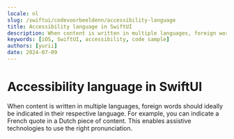 ```yaml
---
locale: nl
slug: /swiftui/codevoorbeeldenn/accessibility-language
title: Accessibility language in SwiftUI
description: When content is written in multiple languages, foreign words should ideally be indicated in their respective language.
keywords: [iOS, SwiftUI, accessibility, code sample]
authors: [yurii]
date: 2024-07-09
---
```


# Accessibility language in SwiftUI

When content is written in multiple languages, foreign words should ideally be indicated in their respective language. For example, you can indicate a French quote in a Dutch piece of content. This enables assistive technologies to use the right pronunciation.

<CodeSample id="accessibility-language" framework="swiftui" locale="nl"/>
